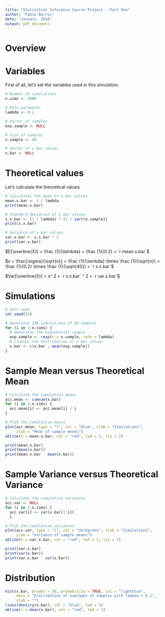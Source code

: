 ```yaml
---
title: "Statistical Inference Course Project - Part One"
author: "Fabio Barros"
date: "January, 2016"
output: pdf_document
---
```


# Overview


# Variables 
First of all, let's set the variables used in this simulation.
```r
# Number of simulations
n.sims <- 2000

# Rate parameter
lambda <- 0.2

# Vector of samples
exp.sample <- NULL

# Size of samples
n.sample <- 40

# Vector of x bar values
x.bar <- NULL
```

# Theoretical values

Let's calculate the theoretical values
```r
# Calculates the mean of x bar values 
mean.x.bar <- 1 / lambda
print(mean.x.bar)

# Standard deviation of x bar values
s.x.bar <- (1 / lambda) * (1 / sqrt(n.sample))
print(s.x.bar)

# Variance of x bar values
var.x.bar <- s.x.bar ^ 2
print(var.x.bar)
```
$E[\overline{X}] = \frac {1}{\lambda} = \frac {1}{0.2} = `r mean.x.bar`$

$s = \frac{\sigma}{\sqrt{n}} = \frac {1}{\lambda} \times \frac {1}{\sqrt{n}} = \frac {1}{0.2} \times \frac {1}{\sqrt{40}} = `r s.x.bar`$

$Var[\overline{X}] = s^ 2 = `r s.x.bar` ^ 2 = `r var.x.bar`$

# Simulations
```r
# Sets seed
set.seed(55)

# Generates 20K simulations of 40 samples
for (i in 1:n.sims) {
  # Generates the exponential sample 
  exp.sample <- rexp(n = n.sample, rate = lambda)
  # Creates the distribution of x bar values
  x.bar <- c(x.bar , mean(exp.sample))
}
```

# Sample Mean versus Theoretical Mean

```r
# Calculate the cumulative means
acc.mean <- cumsum(x.bar)
for (i in 1:n.sims) {
  acc.mean[i] <- acc.mean[i] / i   
}

# Plot the cumulative means
plot(acc.mean, type = "l", col = "blue", xlab = "Simulations", 
     ylab = "Mean of sample means")
abline(h = mean.x.bar, col = "red", lwd = 2, lty = 2)

print(mean.x.bar)
print(mean(x.bar))
print(mean.x.bar - mean(x.bar))
```

# Sample Variance versus Theoretical Variance

```r
# Calculate the cumulative variances
acc.var <- NULL
for (i in 1:n.sims) {
  acc.var[i] <- var(x.bar[1:i])
  }

# Plot the cumulative variances
plot(acc.var, type = "l", col = "darkgreen", xlab = "Simulations", 
     ylab = "Variance of sample means")
abline(h = var.x.bar, col = "red", lwd = 2, lty = 2)

print(var.x.bar)
print(var(x.bar))
print(var.x.bar - var(x.bar))
```

# Distribution
```r
hist(x.bar, breaks = 50, probability = TRUE, col = "lightblue",
     main = "Distribution of averages of samples with lambda = 0.2", 
     xlab = "")
lines(density(x.bar), col = "blue", lwd = 2)
abline(v = mean(x.bar), col = "red", lwd = 2)
```

